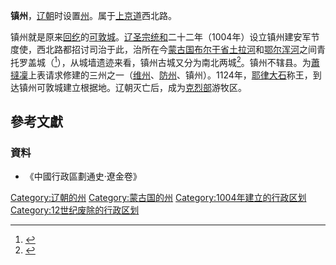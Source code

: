 {{coord|47.875322|N|104.246557|E|display=title|format=dms|type:landmard}}

'''镇州'''，[[辽朝|辽朝]]时设置[[州|州]]。属于[[上京道|上京道]]西北路。

镇州就是原来[[回纥|回纥]]的[[可敦城|可敦城]]。[[辽圣宗|辽圣宗]][[统和|统和]]二十二年（1004年）设立镇州建安军节度使，西北路都招讨司治于此，治所在今[[蒙古国|蒙古国]][[布尔干省|布尔干省]][[土拉河|土拉河]]和[[鄂尔浑河|鄂尔浑河]]之间青托罗盖城（{{lang|mn|Чин толгойн балгас}}<ref>{{cite web |title=Чинтолгойн балгас |url=https://mongoltoli.mn/history/h/320}}</ref>），从城墙遗迹来看，镇州古城又分为南北两城<ref>{{cite web |author1=罗新 |title=契丹古城青草长——蒙古国历史文化考察散记之三 |url=http://www.surag.net/?p=3142}}</ref>。镇州不辖县。为[[蕭撻凜|蕭撻凜]]上表请求修建的三州之一（[[维州_(辽朝)|维州]]、[[防州_(辽朝)|防州]]、镇州）。1124年，[[耶律大石|耶律大石]]称王，到达镇州可敦城建立根据地。辽朝灭亡后，成为[[克烈部|克烈部]]游牧区。

== 參考文獻 ==
{{Reflist|30em}}

===資料===
*《中國行政區劃通史·遼金卷》
{{辽朝行政区划|nocat}}
{{辽朝行政区划小作品}}
[[Category:辽朝的州|Category:辽朝的州]] 
[[Category:蒙古国的州|Category:蒙古国的州]]
[[Category:1004年建立的行政区划|Category:1004年建立的行政区划]] 
[[Category:12世纪废除的行政区划|Category:12世纪废除的行政区划]]
